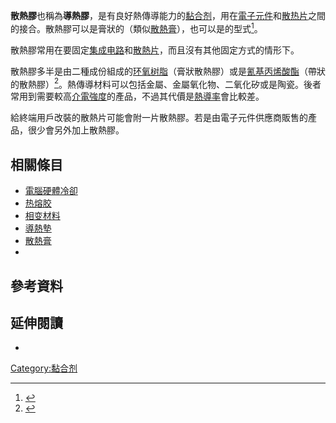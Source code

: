 '''散熱膠'''也稱為'''導熱膠'''，是有良好熱傳導能力的[[黏合剂|黏合剂]]，用在[[電子元件|電子元件]]和[[散热片|散热片]]之間的接合。散熱膠可以是膏狀的（類似[[散熱膏|散熱膏]]），也可以是{{le|雙面膠帶|double-sided tape}}的型式<ref>{{cite paper |title=A High Thermal Conductive Solderable Adhesive |last1=Liu |first1=Mary |last2=Yin |first2=Wusheng |publisher=YINCAE Advanced Materials, LLC |date=January 2016 |url=http://yincae.com/assets/wp-1011-01_20162.pdf |journal= |access-date=2020-07-29 |archive-date=2020-07-29 |archive-url=https://web.archive.org/web/20200729044754/http://yincae.com/assets/wp-1011-01_20162.pdf |dead-url=no }}</ref>。

散熱膠常用在要固定[[集成电路|集成电路]]和[[散熱片|散熱片]]，而且沒有其他固定方式的情形下。

散熱膠多半是由二種成份組成的[[环氧树脂|环氧树脂]]（膏狀散熱膠）或是[[氰基丙烯酸酯|氰基丙烯酸酯]]（帶狀的散熱膠）<ref>{{cite paper |url=http://www.mhtl.uwaterloo.ca/pdf_papers/mhtl07-6.pdf |last=Teertstra |first=Peter |conference=[[美國機械工程師學會|ASME]] InterPACK 2007 |institution=University of Waterloo |title=Thermal Conductivity and Contact Resistance Measurements for Adhesives |date=July 2007 |journal= |access-date=2020-07-29 |archive-date=2017-08-09 |archive-url=https://web.archive.org/web/20170809040510/http://www.mhtl.uwaterloo.ca/pdf_papers/mhtl07-6.pdf |dead-url=no }}</ref>。熱傳導材料可以包括金屬、金屬氧化物、二氧化矽或是陶瓷{{le|微球|microsphere}}。後者常用到需要較高[[介電強度|介電強度]]的產品，不過其代價是[[熱導率|熱導率]]會比較差。

給終端用戶改裝的散熱片可能會附一片散熱膠。若是由電子元件供應商販售的產品，很少會另外加上散熱膠。

==相關條目==
*[[電腦硬體冷卻|電腦硬體冷卻]]
*[[热熔胶|热熔胶]]
*[[相变材料|相变材料]]
*[[導熱墊|導熱墊]]
*[[散熱膏|散熱膏]]
*{{le|熱傳導係數列表|List of thermal conductivities}}

==參考資料==
{{Reflist}}

==延伸閱讀==
*{{cite journal |url=https://wp.optics.arizona.edu/optomech/wp-content/uploads/sites/53/2016/10/chen-1979.pdf |title=Thermal Stress in Bonded Joints |last1=Chen |first1=W.T. |last2=Nelson |first2=C.W. |journal=IBM Journal of Research and Development |volume=23 |issue=March 1979 |pages=179-188 |access-date=2020-07-29 |archive-date=2020-07-29 |archive-url=https://web.archive.org/web/20200729090050/https://wp.optics.arizona.edu/optomech/wp-content/uploads/sites/53/2016/10/chen-1979.pdf |dead-url=no }}

[[Category:黏合剂|Category:黏合剂]]

{{Material-stub}}